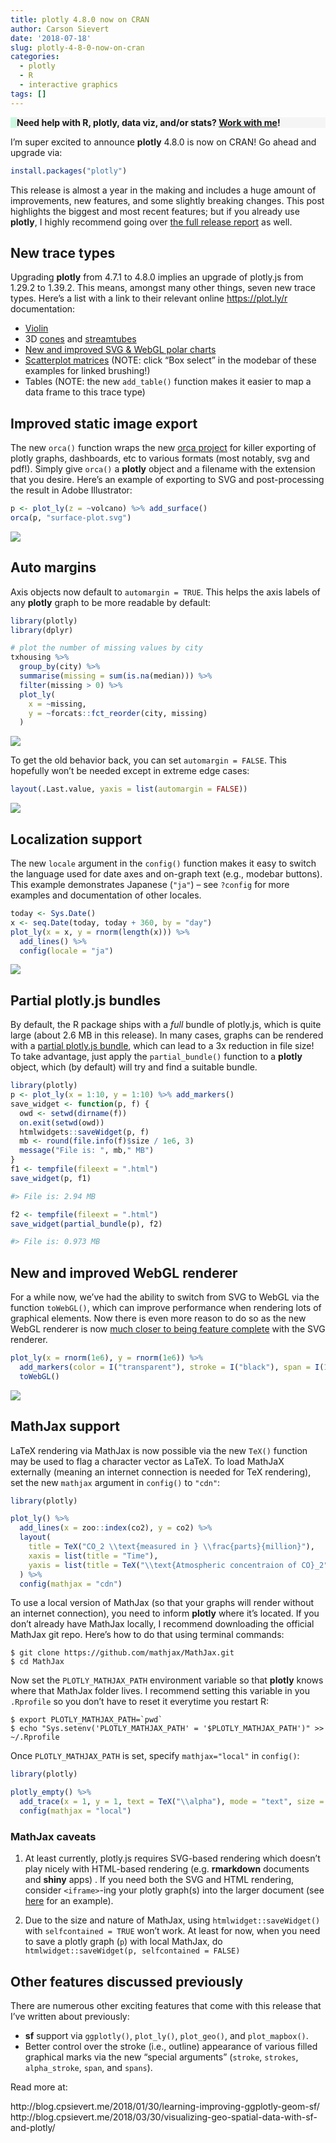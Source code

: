 ```yaml
---
title: plotly 4.8.0 now on CRAN
author: Carson Sievert
date: '2018-07-18'
slug: plotly-4-8-0-now-on-cran
categories:
  - plotly
  - R
  - interactive graphics
tags: []
---
```


<p style="background-color: #f5f5f5; border-left-width: 10px; border-left-style: solid; border-left-color: #CBF8DF;">
<b>
Need help with R, plotly, data viz, and/or stats? <a href="https://consulting.cpsievert.me">Work with me</a>!
</b>
</p>

I'm super excited to announce **plotly** 4.8.0 is now on CRAN! Go ahead and upgrade via:

```r
install.packages("plotly")
```

This release is almost a year in the making and includes a huge amount of improvements, new features, and some slightly breaking changes. This post highlights the biggest and most recent features; but if you already use **plotly**, I highly recommend going over [the full release report](https://github.com/ropensci/plotly/blob/master/NEWS.md) as well.

## New trace types

Upgrading **plotly** from 4.7.1 to 4.8.0 implies an upgrade of plotly.js from 1.29.2 to 1.39.2. This means, amongst many other things, seven new trace types. Here's a list with a link to their relevant online <https://plot.ly/r> documentation:

* [Violin](https://plot.ly/r/violin/)
* 3D [cones](https://plot.ly/r/3d-cone/) and [streamtubes](https://github.com/plotly/plotly.js/pull/2658)
* [New and improved SVG & WebGL polar charts](https://plot.ly/r/polar-chart/)
* [Scatterplot matrices](https://plot.ly/r/splom/) (NOTE: click "Box select" in the modebar of these examples for linked brushing!)
* Tables (NOTE: the new `add_table()` function makes it easier to map a data frame to this trace type)

## Improved static image export

The new `orca()` function wraps the new [orca project](https://github.com/plotly/orca) for killer exporting of plotly graphs, dashboards, etc to various formats (most notably, svg and pdf!). Simply give `orca()` a **plotly** object and a filename with the extension that you desire. Here's an example of exporting to SVG and post-processing the result in Adobe Illustrator:

```r
p <- plot_ly(z = ~volcano) %>% add_surface()
orca(p, "surface-plot.svg")
```

<img src="https://i.imgur.com/chFudoX.gif" />

## Auto margins

Axis objects now default to `automargin = TRUE`. This helps the axis labels of any **plotly** graph to be more readable by default:

```r
library(plotly)
library(dplyr)

# plot the number of missing values by city
txhousing %>% 
  group_by(city) %>% 
  summarise(missing = sum(is.na(median))) %>% 
  filter(missing > 0) %>%
  plot_ly(
    x = ~missing, 
    y = ~forcats::fct_reorder(city, missing)
  )
```

<img src="https://i.imgur.com/9hkTLUU.png" />

To get the old behavior back, you can set `automargin = FALSE`. This hopefully won't be needed except in extreme edge cases:

```r
layout(.Last.value, yaxis = list(automargin = FALSE))
```

<img src="https://i.imgur.com/K8jEseM.png" />

## Localization support

The new `locale` argument in the `config()` function makes it easy to switch the language used for date axes and on-graph text (e.g., modebar buttons). This example demonstrates Japanese (`"ja"`) -- see `?config` for more examples and documentation of other locales.

```r
today <- Sys.Date()
x <- seq.Date(today, today + 360, by = "day")
plot_ly(x = x, y = rnorm(length(x))) %>%
  add_lines() %>%
  config(locale = "ja")
```

<img src="https://i.imgur.com/8nYv98Z.png" />

## Partial plotly.js bundles

By default, the R package ships with a *full* bundle of plotly.js, which is quite large (about 2.6 MB in this release). In many cases, graphs can be rendered with a [partial plotly.js bundle](https://github.com/plotly/plotly.js/tree/master/dist#partial-bundles), which can lead to a 3x reduction in file size! To take advantage, just apply the `partial_bundle()` function to a **plotly** object, which (by default) will try and find a suitable bundle.

```r
library(plotly)
p <- plot_ly(x = 1:10, y = 1:10) %>% add_markers()
save_widget <- function(p, f) {
  owd <- setwd(dirname(f))
  on.exit(setwd(owd))
  htmlwidgets::saveWidget(p, f)
  mb <- round(file.info(f)$size / 1e6, 3)
  message("File is: ", mb," MB")
}
f1 <- tempfile(fileext = ".html")
save_widget(p, f1)
```

```r
#> File is: 2.94 MB
```

```r
f2 <- tempfile(fileext = ".html")
save_widget(partial_bundle(p), f2)
```

```r
#> File is: 0.973 MB
```

## New and improved WebGL renderer

For a while now, we've had the ability to switch from SVG to WebGL via the function `toWebGL()`, which can improve performance when rendering lots of graphical elements. Now there is even more reason to do so as the new WebGL renderer is now [much closer to being feature complete](https://github.com/plotly/plotly.js/issues/130) with the SVG renderer.

```r
plot_ly(x = rnorm(1e6), y = rnorm(1e6)) %>%
  add_markers(color = I("transparent"), stroke = I("black"), span = I(1)) %>%
  toWebGL()
```

<img src="https://i.imgur.com/MfRuqER.gif" />


## MathJax support

LaTeX rendering via MathJax is now possible via the new `TeX()` function may be used to flag a character vector as LaTeX. To load MathJaX externally (meaning an internet connection is needed for TeX rendering), set the new `mathjax` argument in `config()` to `"cdn"`:

```r
library(plotly)

plot_ly() %>%
  add_lines(x = zoo::index(co2), y = co2) %>%
  layout(
    title = TeX("CO_2 \\text{measured in } \\frac{parts}{million}"),
    xaxis = list(title = "Time"),
    yaxis = list(title = TeX("\\text{Atmospheric concentraion of CO}_2"))
  ) %>%
  config(mathjax = "cdn")
```

To use a local version of MathJax (so that your graphs will render without an internet connection), you need to inform **plotly** where it's located. If you don't already have MathJax locally, I recommend downloading the official MathJax git repo. Here's how to do that using terminal commands:

```shell
$ git clone https://github.com/mathjax/MathJax.git
$ cd MathJax
```

Now set the `PLOTLY_MATHJAX_PATH` environment variable so that **plotly** knows where that MathJax folder lives. I recommend setting this variable in you `.Rprofile` so you don't have to reset it everytime you restart R:

```shell
$ export PLOTLY_MATHJAX_PATH=`pwd`
$ echo "Sys.setenv('PLOTLY_MATHJAX_PATH' = '$PLOTLY_MATHJAX_PATH')" >> ~/.Rprofile
```

Once `PLOTLY_MATHJAX_PATH` is set, specify `mathjax="local"` in `config()`:

```r
library(plotly)

plotly_empty() %>%
  add_trace(x = 1, y = 1, text = TeX("\\alpha"), mode = "text", size = I(100), hoverinfo = "text") %>%
  config(mathjax = "local")
```

### MathJax caveats

1. At least currently, plotly.js requires SVG-based rendering which doesn't play nicely with HTML-based rendering (e.g. **rmarkdown** documents and **shiny** apps) . If you need both the SVG and HTML rendering, consider `<iframe>`-ing your plotly graph(s) into the larger document (see [here](https://github.com/ropensci/plotly/blob/master/inst/examples/rmd/MathJax/index.Rmd) for an example).

2. Due to the size and nature of MathJax, using `htmlwidget::saveWidget()` with `selfcontained = TRUE` won't work. At least for now, when you need to save a plotly graph (`p`) with local MathJax, do `htmlwidget::saveWidget(p, selfcontained = FALSE)`


## Other features discussed previously

There are numerous other exciting features that come with this release that I've written about previously:

* __sf__ support via `ggplotly()`, `plot_ly()`, `plot_geo()`, and `plot_mapbox()`.
* Better control over the stroke (i.e., outline) appearance of various filled graphical marks via the new "special arguments" (`stroke`, `strokes`, `alpha_stroke`, `span`, and `spans`).

Read more at:

http://blog.cpsievert.me/2018/01/30/learning-improving-ggplotly-geom-sf/
http://blog.cpsievert.me/2018/03/30/visualizing-geo-spatial-data-with-sf-and-plotly/
